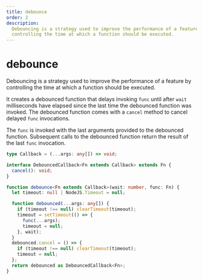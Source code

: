 ```yaml
---
title: debounce
order: 2
description:
  Debouncing is a strategy used to improve the performance of a feature by
  controlling the time at which a function should be executed.
---
```


# debounce

Debouncing is a strategy used to improve the performance of a feature by
controlling the time at which a function should be executed.

It creates a debounced function that delays invoking `func` until after `wait`
milliseconds have elapsed since the last time the debounced function was
invoked. The debounced function comes with a `cancel` method to cancel delayed
`func` invocations.

The `func` is invoked with the last arguments provided to the debounced
function. Subsequent calls to the debounced function return the result of the
last `func` invocation.

```typescript
type Callback = (...args: any[]) => void;

interface DebouncedCallback<Fn extends Callback> extends Fn {
  cancel(): void;
}

function debounce<Fn extends Callback>(wait: number, func: Fn) {
  let timeout: null | NodeJS.Timeout = null;

  function debounced(...args: any[]) {
    if (timeout !== null) clearTimeout(timeout);
    timeout = setTimeout(() => {
      func(...args);
      timeout = null;
    }, wait);
  }
  debounced.cancel = () => {
    if (timeout !== null) clearTimeout(timeout);
    timeout = null;
  };
  return debounced as DebouncedCallback<Fn>;
}
```
